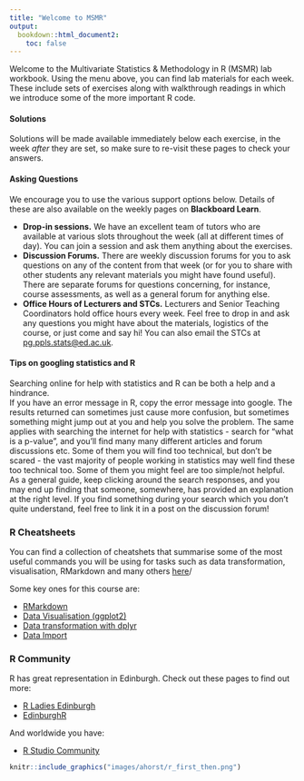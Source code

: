---
title: "Welcome to MSMR"
output: 
  bookdown::html_document2:
    toc: false
---


Welcome to the Multivariate Statistics & Methodology in R (MSMR) lab workbook. Using the menu above, you can find lab materials for each week. These include sets of exercises along with walkthrough readings in which we introduce some of the more important R code.  
 
#### Solutions   
Solutions will be made available immediately below each exercise, in the week *after* they are set, so make sure to re-visit these pages to check your answers.  
  
#### Asking Questions  
We encourage you to use the various support options below. Details of these are also available on the weekly pages on **Blackboard Learn**. 

+ **Drop-in sessions.** We have an excellent team of tutors who are available at various slots throughout the week (all at different times of day). You can join a session and ask them anything about the exercises. 
+ **Discussion Forums.** There are weekly discussion forums for you to ask questions on any of the content from that week (or for you to share with other students any relevant materials you might have found useful). There are separate forums for questions concerning, for instance, course assessments, as well as a general forum for anything else. 
+ **Office Hours of Lecturers and STCs.** Lecturers and Senior Teaching Coordinators hold office hours every week. Feel free to drop in and ask any questions you might have about the materials, logistics of the course, or just come and say hi! You can also email the STCs at [pg.ppls.stats@ed.ac.uk](mailto:pg.ppls.stats@ed.ac.uk).  

#### Tips on googling statistics and R

Searching online for help with statistics and R can be both a help and a hindrance.  
If you have an error message in R, copy the error message into google. The results returned can sometimes just cause more confusion, but sometimes something might jump out at you and help you solve the problem. The same applies with searching the internet for help with statistics - search for "what is a p-value", and you'll find many many different articles and forum discussions etc. Some of them you will find too technical, but don't be scared - the vast majority of people working in statistics may well find these too technical too. Some of them you might feel are too simple/not helpful. As a general guide, keep clicking around the search responses, and you may end up finding that someone, somewhere, has provided an explanation at the right level. If you find something during your search which you don't quite understand, feel free to link it in a post on the discussion forum!  


### R Cheatsheets{-}
You can find a collection of cheatshets that summarise some of the most useful commands you will be using for tasks such as data transformation, visualisation, RMarkdown and many others [here](https://www.rstudio.com/resources/cheatsheets/)/

Some key ones for this course are:  

- [RMarkdown](https://github.com/rstudio/cheatsheets/raw/master/rmarkdown-2.0.pdf)
- [Data Visualisation (ggplot2)](https://github.com/rstudio/cheatsheets/raw/master/data-visualization-2.1.pdf)
- [Data transformation with dplyr](https://github.com/rstudio/cheatsheets/raw/master/data-transformation.pdf)
- [Data Import](https://github.com/rstudio/cheatsheets/raw/master/data-import.pdf)


### R Community{-}
R has great representation in Edinburgh. Check out these pages to find out more:

- [R Ladies Edinburgh](https://www.meetup.com/rladies-edinburgh/)
- [EdinburghR](http://edinbr.org)

And worldwide you have:

- [R Studio Community](https://community.rstudio.com)


```{r echo=FALSE, fig.cap="Artwork by \\@allison_horst"}
knitr::include_graphics("images/ahorst/r_first_then.png")
```

